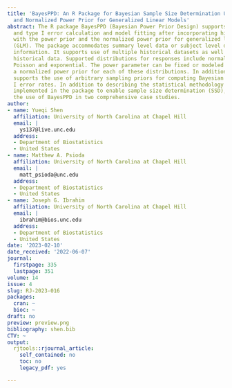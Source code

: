 ```yaml
---
title: 'BayesPPD: An R Package for Bayesian Sample Size Determination Using the Power
  and Normalized Power Prior for Generalized Linear Models'
abstract: The R package BayesPPD (Bayesian Power Prior Design) supports Bayesian power
  and type I error calculation and model fitting after incorporating historical data
  with the power prior and the normalized power prior for generalized linear models
  (GLM). The package accommodates summary level data or subject level data with covariate
  information. It supports use of multiple historical datasets as well as design without
  historical data. Supported distributions for responses include normal, binary (Bernoulli/binomial),
  Poisson and exponential. The power parameter can be fixed or modeled as random using
  a normalized power prior for each of these distributions. In addition, the package
  supports the use of arbitrary sampling priors for computing Bayesian power and type
  I error rates. In addition to describing the statistical methodology and functions
  implemented in the package to enable sample size determination (SSD), we also demonstrate
  the use of BayesPPD in two comprehensive case studies.
author:
- name: Yueqi Shen
  affiliation: University of North Carolina at Chapel Hill
  email: |
    ys137@live.unc.edu
  address:
  - Department of Biostatistics
  - United States
- name: Matthew A. Psioda
  affiliation: University of North Carolina at Chapel Hill
  email: |
    matt_psioda@unc.edu
  address:
  - Department of Biostatistics
  - United States
- name: Joseph G. Ibrahim
  affiliation: University of North Carolina at Chapel Hill
  email: |
    ibrahim@bios.unc.edu
  address:
  - Department of Biostatistics
  - United States
date: '2023-02-10'
date_received: '2022-06-07'
journal:
  firstpage: 335
  lastpage: 351
volume: 14
issue: 4
slug: RJ-2023-016
packages:
  cran: ~
  bioc: ~
draft: no
preview: preview.png
bibliography: shen.bib
CTV: ~
output:
  rjtools::rjournal_article:
    self_contained: no
    toc: no
    legacy_pdf: yes

---
```

